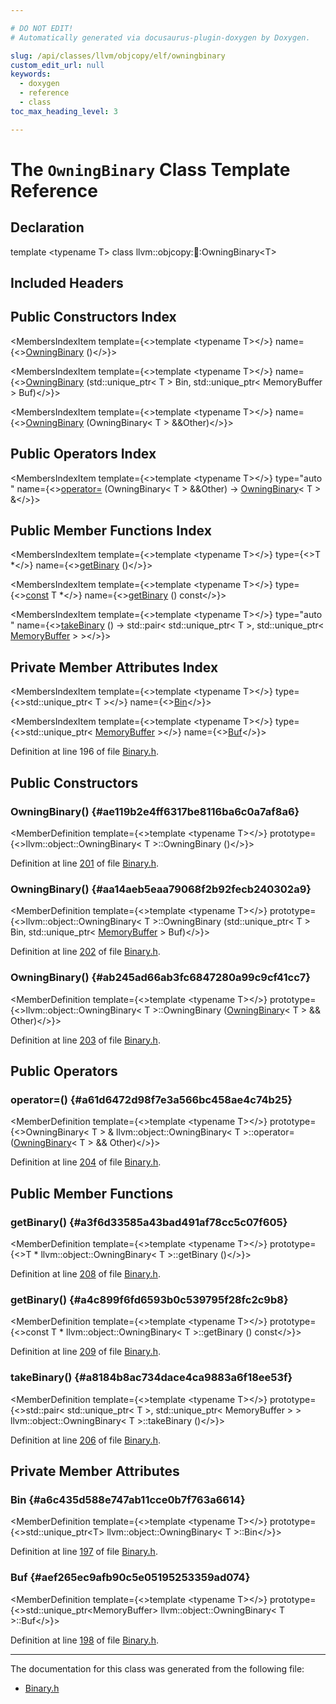 ```yaml
---

# DO NOT EDIT!
# Automatically generated via docusaurus-plugin-doxygen by Doxygen.

slug: /api/classes/llvm/objcopy/elf/owningbinary
custom_edit_url: null
keywords:
  - doxygen
  - reference
  - class
toc_max_heading_level: 3

---
```





# The `OwningBinary` Class Template Reference

<DoxygenPage pluginConfig={pluginConfig}>



## Declaration

<CodeBlock>template &lt;typename T&gt;
class llvm::objcopy::elf::OwningBinary&lt;T&gt;</CodeBlock>

## Included Headers

<IncludesList>
<IncludesListItem
  filePath="llvm/Object/Binary.h"
  permalink="/docs/api/files/include/include/llvm/include/llvm/object/binary-h"
  isLocal="true" />
</IncludesList>

## Public Constructors Index

<MembersIndex>

<MembersIndexItem
  template={<>template &lt;typename T&gt;</>}
  name={<><a href="#ae119b2e4ff6317be8116ba6c0a7af8a6">OwningBinary</a> ()</>}>
</MembersIndexItem>

<MembersIndexItem
  template={<>template &lt;typename T&gt;</>}
  name={<><a href="#aa14aeb5eaa79068f2b92fecb240302a9">OwningBinary</a> (std::unique&#95;ptr&lt; T &gt; Bin, std::unique&#95;ptr&lt; MemoryBuffer &gt; Buf)</>}>
</MembersIndexItem>

<MembersIndexItem
  template={<>template &lt;typename T&gt;</>}
  name={<><a href="#ab245ad66ab3fc6847280a99c9cf41cc7">OwningBinary</a> (OwningBinary&lt; T &gt; &amp;&amp;Other)</>}>
</MembersIndexItem>

</MembersIndex>

## Public Operators Index

<MembersIndex>

<MembersIndexItem
  template={<>template &lt;typename T&gt;</>}
  type="auto "
  name={<><a href="#a61d6472d98f7e3a566bc458ae4c74b25">operator=</a> (OwningBinary&lt; T &gt; &amp;&amp;Other) -&gt; <a href="/docs/api/classes/llvm/object/owningbinary">OwningBinary</a>&lt; T &gt; &amp;</>}>
</MembersIndexItem>

</MembersIndex>

## Public Member Functions Index

<MembersIndex>

<MembersIndexItem
  template={<>template &lt;typename T&gt;</>}
  type={<>T &#42;</>}
  name={<><a href="#a3f6d33585a43bad491af78cc5c07f605">getBinary</a> ()</>}>
</MembersIndexItem>

<MembersIndexItem
  template={<>template &lt;typename T&gt;</>}
  type={<><a href="/docs/api/files/lib/lib/target/lib/target/aarch64/aarch64promoteconstant-cpp/#a90f8350fecae261c25be85d38b451bff">const</a> T &#42;</>}
  name={<><a href="#a4c899f6fd6593b0c539795f28fc2c9b8">getBinary</a> () const</>}>
</MembersIndexItem>

<MembersIndexItem
  template={<>template &lt;typename T&gt;</>}
  type="auto "
  name={<><a href="#a8184b8ac734dace4ca9883a6f18ee53f">takeBinary</a> () -&gt; std::pair&lt; std::unique&#95;ptr&lt; T &gt;, std::unique&#95;ptr&lt; <a href="/docs/api/classes/llvm/memorybuffer">MemoryBuffer</a> &gt; &gt;</>}>
</MembersIndexItem>

</MembersIndex>

## Private Member Attributes Index

<MembersIndex>

<MembersIndexItem
  template={<>template &lt;typename T&gt;</>}
  type={<>std::unique&#95;ptr&lt; T &gt;</>}
  name={<><a href="#a6c435d588e747ab11cce0b7f763a6614">Bin</a></>}>
</MembersIndexItem>

<MembersIndexItem
  template={<>template &lt;typename T&gt;</>}
  type={<>std::unique&#95;ptr&lt; <a href="/docs/api/classes/llvm/memorybuffer">MemoryBuffer</a> &gt;</>}
  name={<><a href="#aef265ec9afb90c5e05195253359ad074">Buf</a></>}>
</MembersIndexItem>

</MembersIndex>


Definition at line 196 of file <a href="/docs/api/files/include/include/llvm/include/llvm/object/binary-h">Binary.h</a>.

<SectionDefinition>

## Public Constructors

### OwningBinary() {#ae119b2e4ff6317be8116ba6c0a7af8a6}

<MemberDefinition
  template={<>template &lt;typename T&gt;</>}
  prototype={<>llvm::object::OwningBinary&lt; T &gt;::OwningBinary ()</>}>

Definition at line <a href="/docs/api/files/include/include/llvm/include/llvm/object/binary-h/#l00201">201</a> of file <a href="/docs/api/files/include/include/llvm/include/llvm/object/binary-h">Binary.h</a>.
</MemberDefinition>

### OwningBinary() {#aa14aeb5eaa79068f2b92fecb240302a9}

<MemberDefinition
  template={<>template &lt;typename T&gt;</>}
  prototype={<>llvm::object::OwningBinary&lt; T &gt;::OwningBinary (std::unique&#95;ptr&lt; T &gt; Bin, std::unique&#95;ptr&lt; <a href="/docs/api/classes/llvm/memorybuffer">MemoryBuffer</a> &gt; Buf)</>}>

Definition at line <a href="/docs/api/files/include/include/llvm/include/llvm/object/binary-h/#l00202">202</a> of file <a href="/docs/api/files/include/include/llvm/include/llvm/object/binary-h">Binary.h</a>.
</MemberDefinition>

### OwningBinary() {#ab245ad66ab3fc6847280a99c9cf41cc7}

<MemberDefinition
  template={<>template &lt;typename T&gt;</>}
  prototype={<>llvm::object::OwningBinary&lt; T &gt;::OwningBinary (<a href="/docs/api/classes/llvm/object/owningbinary">OwningBinary</a>&lt; T &gt; &amp;&amp; Other)</>}>

Definition at line <a href="/docs/api/files/include/include/llvm/include/llvm/object/binary-h/#l00203">203</a> of file <a href="/docs/api/files/include/include/llvm/include/llvm/object/binary-h">Binary.h</a>.
</MemberDefinition>

</SectionDefinition>

<SectionDefinition>

## Public Operators

### operator=() {#a61d6472d98f7e3a566bc458ae4c74b25}

<MemberDefinition
  template={<>template &lt;typename T&gt;</>}
  prototype={<>OwningBinary&lt; T &gt; &amp; llvm::object::OwningBinary&lt; T &gt;::operator= (<a href="/docs/api/classes/llvm/object/owningbinary">OwningBinary</a>&lt; T &gt; &amp;&amp; Other)</>}>

Definition at line <a href="/docs/api/files/include/include/llvm/include/llvm/object/binary-h/#l00204">204</a> of file <a href="/docs/api/files/include/include/llvm/include/llvm/object/binary-h">Binary.h</a>.
</MemberDefinition>

</SectionDefinition>

<SectionDefinition>

## Public Member Functions

### getBinary() {#a3f6d33585a43bad491af78cc5c07f605}

<MemberDefinition
  template={<>template &lt;typename T&gt;</>}
  prototype={<>T &#42; llvm::object::OwningBinary&lt; T &gt;::getBinary ()</>}>

Definition at line <a href="/docs/api/files/include/include/llvm/include/llvm/object/binary-h/#l00208">208</a> of file <a href="/docs/api/files/include/include/llvm/include/llvm/object/binary-h">Binary.h</a>.
</MemberDefinition>

### getBinary() {#a4c899f6fd6593b0c539795f28fc2c9b8}

<MemberDefinition
  template={<>template &lt;typename T&gt;</>}
  prototype={<>const T &#42; llvm::object::OwningBinary&lt; T &gt;::getBinary () const</>}>

Definition at line <a href="/docs/api/files/include/include/llvm/include/llvm/object/binary-h/#l00209">209</a> of file <a href="/docs/api/files/include/include/llvm/include/llvm/object/binary-h">Binary.h</a>.
</MemberDefinition>

### takeBinary() {#a8184b8ac734dace4ca9883a6f18ee53f}

<MemberDefinition
  template={<>template &lt;typename T&gt;</>}
  prototype={<>std::pair&lt; std::unique&#95;ptr&lt; T &gt;, std::unique&#95;ptr&lt; MemoryBuffer &gt; &gt; llvm::object::OwningBinary&lt; T &gt;::takeBinary ()</>}>

Definition at line <a href="/docs/api/files/include/include/llvm/include/llvm/object/binary-h/#l00206">206</a> of file <a href="/docs/api/files/include/include/llvm/include/llvm/object/binary-h">Binary.h</a>.
</MemberDefinition>

</SectionDefinition>

<SectionDefinition>

## Private Member Attributes

### Bin {#a6c435d588e747ab11cce0b7f763a6614}

<MemberDefinition
  template={<>template &lt;typename T&gt;</>}
  prototype={<>std::unique&#95;ptr&lt;T&gt; llvm::object::OwningBinary&lt; T &gt;::Bin</>}>

Definition at line <a href="/docs/api/files/include/include/llvm/include/llvm/object/binary-h/#l00197">197</a> of file <a href="/docs/api/files/include/include/llvm/include/llvm/object/binary-h">Binary.h</a>.
</MemberDefinition>

### Buf {#aef265ec9afb90c5e05195253359ad074}

<MemberDefinition
  template={<>template &lt;typename T&gt;</>}
  prototype={<>std::unique&#95;ptr&lt;MemoryBuffer&gt; llvm::object::OwningBinary&lt; T &gt;::Buf</>}>

Definition at line <a href="/docs/api/files/include/include/llvm/include/llvm/object/binary-h/#l00198">198</a> of file <a href="/docs/api/files/include/include/llvm/include/llvm/object/binary-h">Binary.h</a>.
</MemberDefinition>

</SectionDefinition>

<hr/>

The documentation for this class was generated from the following file:

<ul>
<li><a href="/docs/api/files/include/include/llvm/include/llvm/object/binary-h">Binary.h</a></li>
</ul>

</DoxygenPage>
